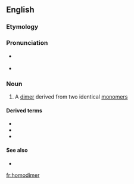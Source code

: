 {{also|Homodimer}}
==English==

===Etymology===
{{prefix|homo|dimer|lang=en}}

===Pronunciation===
* {{a|US}} {{IPA|hoʊmoʊˈdaɪmɚ|lang=en}}
* {{rhymes|aɪmə(r)|lang=en}}

===Noun===
{{en-noun}}

# {{label|en|chemistry}} A [[dimer]] derived from two identical [[monomer]]s

====Derived terms====
* {{l|en|homodimeric}}
* {{l|en|homodimerization}}
* {{l|en|homodimerize}}

====See also====
* {{l|en|heterodimer}}

[[fr:homodimer]]